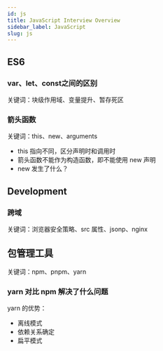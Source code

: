 ```yaml
---
id: js
title: JavaScript Interview Overview
sidebar_label: JavaScript
slug: js
---
```


## ES6

### var、let、const之间的区别

关键词：块级作用域、变量提升、暂存死区

### 箭头函数

关键词：this、new、arguments

- this 指向不同，区分声明时和调用时
- 箭头函数不能作为构造函数，即不能使用 new 声明
- new 发生了什么？

## Development

### 跨域

关键词：浏览器安全策略、src 属性、jsonp、nginx

## 包管理工具

关键词：npm、pnpm、yarn

### yarn 对比 npm 解决了什么问题

yarn 的优势：
- 离线模式
- 依赖关系确定
- 扁平模式

